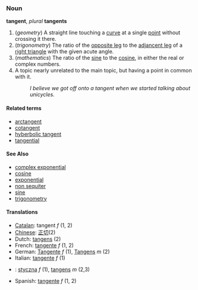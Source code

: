 ===Noun===
'''tangent''', ''plural'' '''tangents'''

#(''geometry'') A straight line touching a [[curve]] at a single [[point]] without crossing it there.
# (''trigonometry'') The ratio of the [[opposite leg]] to the [[adjancent leg]] of a [[right triangle]] with the given acute angle.
#(''mathematics'') The ratio of the [[sine]] to the [[cosine]], in either the real or complex numbers.
# A topic nearly unrelated to the main topic, but having a point in common with it.
#: ''I believe we got off onto a tangent when we started talking about unicycles.''

====Related terms====
*[[arctangent]]
*[[cotangent]]
*[[hyberbolic tangent]]
*[[tangential]]

====See Also====
*[[complex exponential]]
*[[cosine]]
*[[exponential]]
*[[non sequiter]]
*[[sine]]
*[[trigonometry]]

====Translations====
*[[Catalan]]: tangent ''f'' (1, 2)
*[[Chinese]]: [[正切]](2)
*Dutch: [[tangens]] (2)
*French: [[tangente]] ''f'' (1, 2)
*German: [[Tangente]] ''f'' (1), [[Tangens]] ''m'' (2)
*Italian: [[tangente]] ''f'' (1)
*{{pl}}: [[styczna]] ''f'' (1), [[tangens]] ''m'' (2,3)
*Spanish: [[tangente]] ''f'' (1, 2)